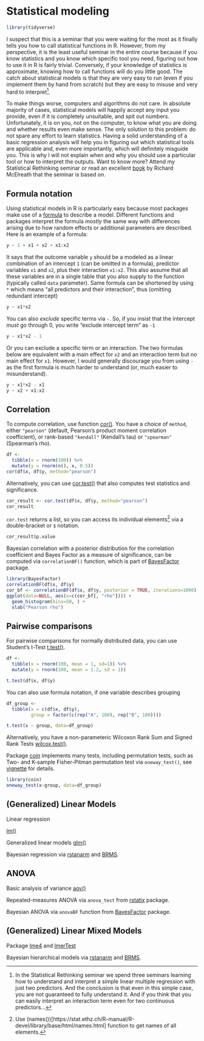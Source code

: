 # Statistical modeling {#seminar10}
```r
library(tidyverse)
```
I suspect that this is a seminar that you were waiting for the most as it finally tells you how to call statistical functions in R. However, from my perspective, it is the least useful seminar in the entire course because if you know statistics and you know which specific tool you need, figuring out how to use it in R is fairly trivial. Conversely, if your knowledge of statistics is approximate, knowing how to call functions will do you little good. The catch about statistical models is that they are very easy to run (even if you implement them by hand from scratch) but they are easy to misuse and very hard to interpret^[In the Statistical Rethinking seminar we spend three seminars learning how to understand and interpret a simple linear multiple regression with just two predictors. And the conclusion is that even in this simple case, you are not guaranteed to fully understand it. And if you think that you can easily interpret an interaction term even for two continuous predictors...].

To make things worse, computers and algorithms do not care. In absolute majority of cases, statistical models will happily accept any input you provide, even if it is completely unsuitable, and spit out numbers. Unfortunately, it is on you, not on the computer, to know what you are doing and whether results even make sense. The only solution to this problem: do not spare any effort to learn statistics. Having a solid understanding of a basic regression analysis will help you in figuring out which statistical tools are applicable and, even more importantly, which will definitely misguide you. This is why I will not explain when and why you should use a particular tool or how to interpret the outputs. Want to know more? Attend my Statistical Rethinking seminar or read an excellent [book](https://www.routledge.com/Statistical-Rethinking-A-Bayesian-Course-with-Examples-in-R-and-STAN/McElreath/p/book/9780367139919) by Richard McElreath that the seminar is based on.

## Formula notation
Using statistical models in R is particularly easy because most packages make use of a [formula](https://stat.ethz.ch/R-manual/R-devel/library/stats/html/formula.html) to describe a model. Different functions and packages interpret the formula _mostly_ the same way with differences arising due to how random effects or additional parameters are described. Here is an example of a formula:
```r
y ~ 1 + x1 + x2 + x1:x2
```

It says that the outcome variable `y` should be a modeled as a linear combination of an intercept `1` (can be omitted in a formula), predictor variables `x1` and `x2`, plus their interaction `x1:x2`. This also assume that all these variables are in a single table that you also supply to the function (typically called `data` parameter). Same formula can be shortened by using `*` which means "all predictors and their interaction", thus (omitting redundant intercept)
```r
y ~ x1*x2
```

You can also _exclude_ specific terms via `-`. So, if you insist that the intercept _must_ go through 0, you write "exclude intercept term" as `-1`
```r
y ~ x1*x2 - 1
```

Or you can exclude a specific term or an interaction. The two formulas below are equivalent with a main effect for `x2` and an interaction term but no main effect for `x1`. However, I would generally discourage you from using `-` as the first formula is much harder to understand (or, much easier to misunderstand).
```r
y ~ x1*x2 - x1
y ~ x2 + x1:x2
```

## Correlation
To compute correlation, use function [cor()](https://stat.ethz.ch/R-manual/R-devel/library/stats/html/cor.html). You have a choice of `method`, either `"pearson"` (default, Pearson's product moment correlation coefficient), or rank-based `"kendall"` (Kendall's tau) or `"spearman"` (Spearman's rho).

```r
df <- 
  tibble(x = rnorm(100)) %>%
  mutate(y = rnorm(n(), x, 0.5))
cor(df$x, df$y, method="pearson")
```
Alternatively, you can use [cor.test()](https://stat.ethz.ch/R-manual/R-devel/library/stats/html/cor.test.html) that also computes test statistics and significance.
```r
cor_result <- cor.test(df$x, df$y, method="pearson")
cor_result
```

`cor.test` returns a list, so you can access its individual elements^[Use (names())[https://stat.ethz.ch/R-manual/R-devel/library/base/html/names.html] function to get names of all elements.] via a double-bracket or `$` notation.
```r
cor_result$p.value
```

Bayesian correlation with a posterior distribution for the correlation coefficient and Bayes Factor as a measure of significance, can be computed via `correlationBF()` function, which is part of [BayesFactor](https://richarddmorey.github.io/BayesFactor) package.
```r
library(BayesFactor)
correlationBF(df$x, df$y)
cor_bf <- correlationBF(df$x, df$y, posterior = TRUE, iterations=1000)
ggplot(data=NULL, aes(x=c(cor_bf[, "rho"]))) + 
  geom_histogram(bins=50, ) + 
  xlab("Pearson rho")
```

## Pairwise comparisons
For pairwise comparisons for normally distributed data, you can use Student's t-Test [t.test()](https://stat.ethz.ch/R-manual/R-devel/library/stats/html/t.test.html). 

```r
df <- 
  tibble(x = rnorm(100, mean = 1, sd=1)) %>%
  mutate(y = rnorm(100, mean = 1.2, sd = 1))

t.test(df$x, df$y)
```

You can also use formula notation, if one variable describes grouping
```r
df_group <-
  tibble(x = c(df$x, df$y),
         group = factor(c(rep("A", 100), rep("B", 100))))

t.test(x ~ group, data=df_group)
```


Alternatively, you have a non-parameteric Wilcoxon Rank Sum and Signed Rank Tests [wilcox.test()](https://stat.ethz.ch/R-manual/R-devel/library/stats/html/wilcox.test.html).

Package [coin](http://coin.r-forge.r-project.org/) implements many tests, including permutation tests, such as Two- and K-sample Fisher-Pitman permutation test via `oneway_test()`, see [vignette](https://cran.r-project.org/web/packages/coin/vignettes/coin.pdf) for details.

```r
library(coin)
oneway_test(x~group, data=df_group)
```

## (Generalized) Linear Models
Linear regression 


[lm()](https://stat.ethz.ch/R-manual/R-devel/library/stats/html/lm.html)

Generalized linear models
[glm()](https://stat.ethz.ch/R-manual/R-devel/library/stats/html/glm.html)

Bayesian regression via [rstanarm](https://mc-stan.org/rstanarm/) and [BRMS](https://github.com/paul-buerkner/brms).

## ANOVA

Basic analysis of variance [aov()](https://stat.ethz.ch/R-manual/R-devel/library/stats/html/aov.html)

Repeated-measures ANOVA via `anova_test` from [rstatix](https://github.com/kassambara/rstatix) package.

Bayesian ANOVA via `anovaBF` function from [BayesFactor](https://richarddmorey.github.io/BayesFactor) package.


## (Generalized) Linear Mixed Models

Package [lme4](https://github.com/lme4/lme4) and [lmerTest](https://github.com/runehaubo/lmerTestR)

Bayesian hierarchical models via [rstanarm](https://mc-stan.org/rstanarm/) and [BRMS](https://github.com/paul-buerkner/brms).


